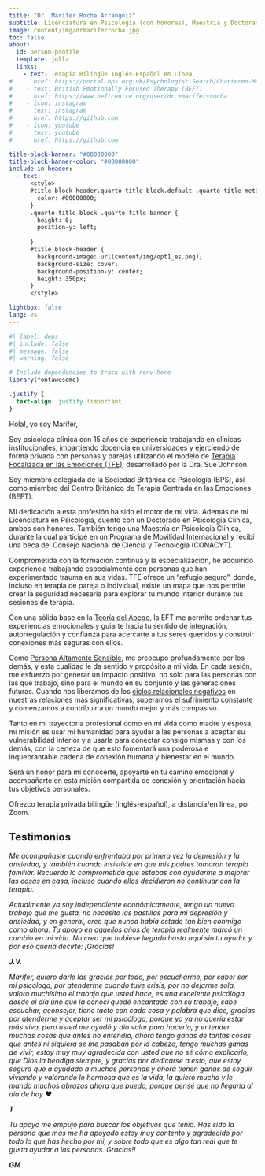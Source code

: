 ```yaml
---
title: "Dr. Marifer Rocha Arrangoiz"
subtitle: Licenciatura en Psicología (con honores), Maestría y Doctorado en Psicología Clínica
image: content/img/drmariferrocha.jpg
toc: false
about:
  id: person-profile
  template: jolla
  links:
    - text: Terapia Bilingüe Inglés-Español en Línea
#      href: https://portal.bps.org.uk/Psychologist-Search/Chartered-Member-List/Member-Details?entityid=4f9a14a0-94ee-ed11-8848-6045bd0e63d7  	
#    - text: British Emotionally Focused Therapy (BEFT)
#      href: https://www.beftcentre.org/user/dr.+marifer+rocha
#    - icon: instagram
#      text: instagram
#      href: https://github.com
#    - icon: youtube
#      text: youtube
#      href: https://github.com      

title-block-banner: "#00000000"
title-block-banner-color: "#00000000"
include-in-header:
  - text: |
      <style>
      #title-block-header.quarto-title-block.default .quarto-title-meta {
        color: #00000000;
      }
      .quarto-title-block .quarto-title-banner {
        height: 0;
        position-y: left;
        
      }
      #title-block-header {
        background-image: url(content/img/opt1_es.png);
        background-size: cover;
        background-position-y: center;
        height: 350px;
      }
      </style>

lightbox: false
lang: es
---
```


:::{#person-profile}
:::

```r
#| label: deps
#| include: false
#| message: false
#| warning: false

# Include dependencies to track with renv here
library(fontawesome)
```

```css
.justify {
  text-align: justify !important
}
```

::: {.justify}


Hola!, yo soy Marifer,

Soy psicóloga clínica con 15 años de experiencia trabajando en clínicas institucionales, impartiendo docencia en universidades y ejerciendo de forma privada con personas y parejas utilizando el modelo de [Terapia Focalizada en las Emociones (TFE)](https://iceeft.com/what-is-eft-public/), desarrollado por la Dra. Sue Johnson.

Soy miembro colegiada de la Sociedad Británica de Psicología (BPS), así como miembro del Centro Británico de Terapia Centrada en las Emociones (BEFT).

Mi dedicación a esta profesión ha sido el motor de mi vida. Además de mi Licenciatura en Psicología, cuento con un Doctorado en Psicología Clínica, ambos con honores. También tengo una Maestría en Psicología Clínica, durante la cual participé en un Programa de Movilidad Internacional y recibí una beca del Consejo Nacional de Ciencia y Tecnología (CONACYT).

Comprometida con la formación continua y la especialización, he adquirido experiencia trabajando especialmente con personas que han experimentado trauma en sus vidas. TFE ofrece un "refugio seguro", donde, incluso en terapia de pareja o individual, existe un mapa que nos permite crear la seguridad necesaria para explorar tu mundo interior durante tus sesiones de terapia.

Con una sólida base en la [Teoría del Apego](https://www.youtube.com/watch?v=OyCHT9AbD_Y&list=PL9JGldiXzvlUDLO5uKDsa-Pomus6Y6l1g&index=5), la EFT me permite ordenar tus experiencias emocionales y guiarte hacia tu sentido de integración, autorregulación y confianza para acercarte a tus seres queridos y construir conexiones más seguras con ellos.

Como [Persona Altamente Sensible](https://hsperson.com), me preocupo profundamente por los demás, y esta cualidad le da sentido y propósito a mi vida. En cada sesión, me esfuerzo por generar un impacto positivo, no solo para las personas con las que trabajo, sino para el mundo en su conjunto y las generaciones futuras. Cuando nos liberamos de los [ciclos relacionales negativos](https://www.youtube.com/watch?v=Qt4VhRHsjm8) en nuestras relaciones más significativas, superamos el sufrimiento constante y comenzamos a contribuir a un mundo mejor y más compasivo.

Tanto en mi trayectoria profesional como en mi vida como madre y esposa, mi misión es usar mi humanidad para ayudar a las personas a aceptar su vulnerabilidad interior y a usarla para conectar consigo mismas y con los demás, con la certeza de que esto fomentará una poderosa e inquebrantable cadena de conexión humana y bienestar en el mundo.

Será un honor para mí conocerte, apoyarte en tu camino emocional y acompañarte en esta misión compartida de conexión y orientación hacia tus objetivos personales.

Ofrezco terapia privada bilingüe (inglés-español), a distancia/en línea, por Zoom.


:::

::: {.justify}
## Testimonios
:::

::: {.callout-note appearance="simple" icon=false}
*Me acompañaste cuando enfrentaba por primera vez la depresión y la ansiedad, y también cuando insististe en que mis padres tomaran terapia familiar. Recuerdo lo comprometida que estabas con ayudarme a mejorar las cosas en casa, incluso cuando ellos decidieron no continuar con la terapia.*

*Actualmente ya soy independiente económicamente, tengo un nuevo trabajo que me gusta, no necesito las pastillas para mi depresión y ansiedad, y en general, creo que nunca había estado tan bien conmigo como ahora.*
*Tu apoyo en aquellos años de terapia realmente marcó un cambio en mi vida. No creo que hubiese llegado hasta aquí sin tu ayuda, y por eso quería decirte: ¡Gracias!*

***J.V.***
:::



::: {.callout-note appearance="simple" icon=false}
*Marifer, quiero darle las gracias por todo, por escucharme, por saber ser mi psicóloga, por atenderme cuando tuve crisis, por no dejarme sola, valoro muchísimo el trabajo que usted hace, es una excelente psicóloga desde el día uno que la conocí quedé encantada con su trabajo, sabe escuchar, aconsejar, tiene tacto con cada cosa y palabra que dice, gracias por atenderme y aceptar ser mi psicóloga, porque yo ya no quería estar más viva, pero usted me ayudó y dio valor para hacerlo, y entender muchas cosas que antes no entendía, ahora tengo ganas de tantas cosas que antes ni siquiera se me pasaban por la cabeza, tengo muchas ganas de vivir, estoy muy muy agradecida con usted que no sé cómo explicarlo, que Dios la bendiga siempre, y gracias por dedicarse a esto, que estoy segura que a ayudado a muchas personas y ahora tienen ganas de seguir viviendo y valorando lo hermosa que es la vida, la quiero mucho y le mando muchos abrazos ahora que puedo, porque pensé que no llegaría al día de hoy* ❤️

***T***
:::



::: {.callout-note appearance="simple" icon=false}
*Tu apoyo me empujó para buscar los objetivos que tenía. Has sido la persona que más me ha apoyado estoy muy contento y agradecido por todo lo que has hecho por mi, y sobre todo que es algo tan real que te gusta ayudar a las personas. Gracias!!* 

***GM***
:::


